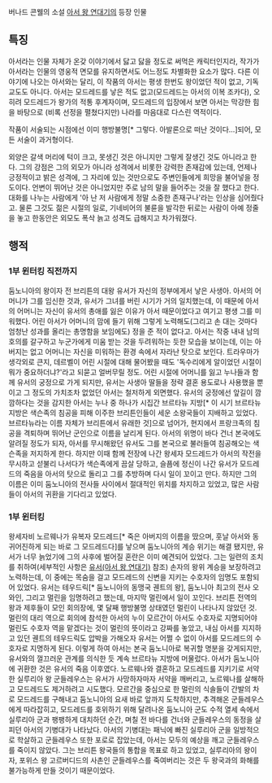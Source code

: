 버나드 콘웰의 소설 [[아서 왕 연대기]]의 등장 인물

== 특징 ==

아서라는 인물 자체가 온갖 이야기에서 닳고 닳을 정도로 써먹은 캐릭터인지라, 작가가 아서라는 인물의 영웅적 면모를 유지하면서도 어느정도 차별화한 요소가 많다. 다른 이야기에 나오는 아서와는 달리, 이 작품의 아서는 평생 한번도 왕이었던 적이 없고, 기독교도도 아니다. 아서는 모드레드를 낳은 적도 없고(모드레드는 아서의 이복 조카다), 오히려 모드레드가 왕가의 적통 후계자이며, 모드레드의 입장에서 보면 아서는 막강한 힘을 바탕으로 (비록 선정을 펼쳤다지만) 나라를 마음대로 다스린 역적이다.

작품이 서술되는 시점에선 이미 행방불명[* 그렇다. 아발론으로 떠난 것이다...]되어, 모든 서술이 과거형이다.  

외양은 갈색 머리에 턱이 크고, 못생긴 것은 아니지만 그렇게 잘생긴 것도 아니라고 한다. 그의 강점은 그의 외모가 아니라 성격에서 비롯한 강력한 존재감에 있는데, 언제나 긍정적이고 밝은 성격에, 그 자리에 있는 것만으로도 주변인들에게 희망을 불어넣을 정도이다. 언변이 뛰어난 것은 아니었지만 주로 남의 말을 들어주는 것을 잘 했다고 한다. 대화를 나누는 사람에게 '아 난 저 사람에게 정말 소중한 존재구나'라는 인상을 심어줬다고. 물론 그것도 젊은 시절의 일로, 기네비어의 불륜을 발각한 뒤로는 사람이 아예 정줄을 놓고 한동안은 외모도 폭삭 늙고 성격도 급해지고 차가워졌다. 

== 행적 ==

=== 1부 윈터킹 직전까지 ===

둠노니아의 왕이자 전 브리튼의 대왕 유서가 자신의 정부에게서 낳은 사생아. 아서의 어머니가 그를 임신한 것과, 유서가 그녀를 버린 시기가 거의 일치했는데, 이 때문에 아서의 어머니는 자신이 유서의 총애를 잃은 이유가 아서 때문이었다고 여기고 평생 그를 미워했다. 어린 아서가 어머니의 맘에 들기 위해 그렇게 노력해도(그리고 손 대는 것마다 엄청난 성과를 올리는 총명함을 보임에도) 정을 준 적이 없다고. 아서는 작중 내내 남의 호의를 갈구하고 누군가에게 미움 받는 것을 두려워하는 듯한 모습을 보이는데, 이는 아버지는 없고 어머니는 자신을 미워하는 환경 속에서 자라난 탓으로 보인다. 트라우마가 생각외로 큰지, 데르벨이 어린 시절에 대해 물어봤을 때도 '독수리에게 알이었던 시절이 뭐가 중요하더냐?'라고 되묻고 얼버무릴 정도. 어린 시절에 어머니를 잃고 누나들과 함께 유서의 궁정으로 가게 되지만, 유서는 사생아 딸들을 정략 결혼 용도로나 사용했을 뿐이고 그 정도의 가치조차 없었던 아서는 철저하게 외면했다. 유서의 궁정에선 앞길이 깜깜하다는 것을 감지한 아서는 누나 중 하나가 시집간 브르타뉴 지방[* 이 시기 브르타뉴 지방은 색슨족의 침공을 피해 이주한 브리튼인들이 세운 소왕국들이 지배하고 있었다. 브르타뉴라는 이름 자체가 브리튼에서 유래한 것]으로 넘어가, 현지에서 프랑크족의 침공을 격퇴하며 뛰어난 군인으로 이름을 날리게 된다. 아서의 위명이 바다 건너 본국에도 알려질 정도가 되자, 아서를 무시해왔던 유서도 그를 본국으로 불러들여 침공해오는 색슨족을 저지하게 한다. 하지만 이때 함께 전장에 나간 왕세자 모드레드가 아서의 작전을 무시하고 섣불리 나서다가 색슨족에게 끔살 당하고, 슬픔에 정신이 나간 유서가 모드레드의 죽음을 아서의 탓으로 돌리고 그를 추방하며 다시 일이 꼬이고 만다. 하지만 그의 이름은 이미 둠노니아의 전사들 사이에서 절대적인 위치를 차지하고 있었고, 많은 사람들이 아서의 귀환을 기다리고 있었다.

=== 1부 윈터킹 ===

왕세자비 노르웨나가 유복자 모드레드[* 죽은 아버지의 이름을 땄으며, 훗날 아서와 동귀어진하게 되는 바로 그 모드레드다]를 낳으며 둠노니아의 계승 위기는 해결 됐지만, 유서가 너무 늙었기에 그의 사후에 벌어질 혼란은 이미 예견되어 있었다. 그는 일련의 조치를 취하여(세부적인 사항은 [[유서(아서 왕 연대기)]] 참조) 손자의 왕위 계승을 보장하려고 노력하는데, 이 중에는 목숨을 걸고 모드레드의 신변을 지키는 수호자의 임명도 포함되어 있었다. 유서는 테우드릭[* 둠노니아의 동맹국 궨트의 왕], 둠노니아 최고의 전사 오와인, 그리고 멀린을 임명하려고 했는데, 마지막 멀린에서 일이 꼬인다. 브리튼 전역의 왕과 제후들이 모인 회의장에, 몇 달째 행방불명 상태였던 멀린이 나타나지 않았던 것. 멀린의 대리 역으로 회의에 참석한 아서의 누이 모르간이 아서도 수호자로 지명되어야 멀린도 수호자 역을 맡겠다는 것이 멀린의 뜻이라고 강짜를 놓았고, 내심 아서를 지지하고 있던 궨트의 테우드릭도 압박을 가해오자 유서는 어쩔 수 없이 아서를 모드레드의 수호자로 지명하게 된다. 이렇게 하여 아서는 본국 둠노니아로 복귀할 명분을 갖게되지만, 유서와의 껄끄러운 관계를 의식한 듯 계속 브르타뉴 지방에 머물렀다. 아서가 둠노니아에 귀환한 것은 유서의 죽음 이후였다. 노르웨나와 결혼하고 모드레드를 지키기로 서약한 실루리아 왕 군들레우스는 유서가 사망하자마자 서약을 깨버리고, 노르웨나를 살해하고 모드레드도 제거하려고 시도했다. 모르간을 중심으로 한 멀린의 식솔들이 간발의 차로 모드레드를 구해내고 둠노니아의 요새 바로 앞까지 도착하지만, 추격해온 군들레우스에게 따라잡히고, 모드레드를 호위하기 위해 달려나온 둠노니아 군도 수적 열세 속에서 실루리아 군과 팽팽하게 대치하던 순간, 며칠 전 바다를 건너와 군들레우스의 동정을 살피던 아서의 기병대가 나타났다. 아서의 기병대는 패닉에 빠진 실루리아 군을 일방적으로 학살하고 군들레우스 또한 포로로 잡았는데, 아서는 모두의 예상을 깨고 군들레우스를 죽이지 않았다. 그는 브리튼 왕국들의 통합을 목표로 하고 있었고, 실루리아의 왕이자, 포위스 왕 고르버디드의 사촌인 군들레우스를 죽여버리는 것은 두 왕국과의 화해를 불가능하게 만들 것이기 때문이었다. 
